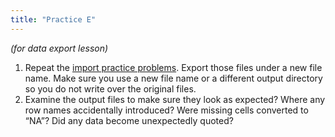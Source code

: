```yaml
---
title: "Practice E"
---
```


*(for data export lesson)*

1. Repeat the [import practice problems](../pratice/practice-D.qmd). Export those files under a new file name. Make sure you use a new file name or a different output directory so you do not write over the original files. 
1. Examine the output files to make sure they look as expected? Where any row names accidentally introduced? Were missing cells converted to "NA"? Did any data become unexpectedly quoted? 

